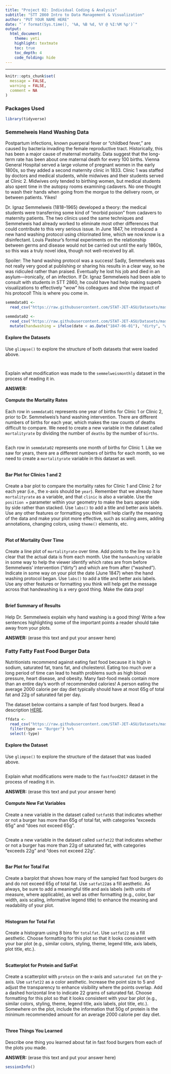 ```yaml
---
title: "Project 02: Individual Coding & Analysis"
subtitle: "STT 2860 Intro to Data Management & Visualization" 
author: "PUT YOUR NAME HERE"
date: "`r format(Sys.time(), '%A, %B %d, %Y @ %I:%M %p')`"
output: 
  html_document: 
    theme: yeti
    highlight: textmate
    toc: true
    toc_depth: 4 
    code_folding: hide
---
```


<hr>

```r
knitr::opts_chunk$set(
  message = FALSE,
  warning = FALSE,
  comment = NA
)
```

### Packages Used

```r
library(tidyverse)
```


### Semmelweis Hand Washing Data

Postpartum infections, known puerperal fever or “childbed fever,” are caused by bacteria invading the female reproductive tract. Historically, this has been a major cause of maternal mortality. Data suggest that the long-term rate has been about one maternal death for every 100 births. Vienna General Hospital served a large volume of pregnant women in the early 1800s, so they added a second maternity clinic in 1833. Clinic 1 was staffed by doctors and medical students, while midwives and their students served at Clinic 2. Midwives only tended to birthing women, but medical students also spent time in the autopsy rooms examining cadavers. No one thought to wash their hands when going from the morgue to the delivery room, or between patients. Yikes! 

Dr. Ignaz Semmelweis (1818–1965) developed a theory: the medical students were transferring some kind of “morbid poison” from cadavers to maternity patients. The two clinics used the same techniques and Semmelweis had already worked to eliminate most other differences that could contribute to this very serious issue. In June 1847, he introduced a new hand washing protocol using chlorinated lime, which we now know is a disinfectant. Louis Pasteur’s formal experiments on the relationship between germs and disease would not be carried out until the early 1860s, so this was a truly novel idea, though not well-received by all.

Spoiler: The hand washing protocol was a success! Sadly, Semmelweis was not really very good at publishing or sharing his results in a clear way, so he was ridiculed rather than praised. Eventually he lost his job and died in an asylum---ironically, of an infection. If Dr. Ignaz Semmelweis had been able to consult with students in STT 2860, he could have had help making superb visualizations to effectively "wow" his colleagues and show the impact of his protocol! This is where you come in.

```r
semmdata01 <- 
  read_csv("https://raw.githubusercontent.com/STAT-JET-ASU/Datasets/master/Instructor/semmelweisannualbyclinic.csv")

semmdata02 <- 
  read_csv("https://raw.githubusercontent.com/STAT-JET-ASU/Datasets/master/Instructor/semmelweismonthly.csv") %>% 
  mutate(handwashing = ifelse(date < as.Date("1847-06-01"), "dirty", "washed"))
```


#### Explore the Datasets

Use `glimpse()` to explore the structure of both datasets that were loaded above.

```r

```

```r

```

Explain what modification was made to the `semmelweismonthly` dataset in the process of reading it in. 

**ANSWER:**


#### Compute the Mortality Rates

Each row in `semmdata01` represents one year of births for Clinic 1 or Clinic 2, prior to Dr. Semmelweis's hand washing intervention. There are different numbers of births for each year, which makes the raw counts of deaths difficult to compare. We need to create a new variable in the dataset called `mortalityrate` by dividing the number of `deaths` by the number of `births`. 

```r

```

Each row in `semmdata02` represents one month of births for Clinic 1. Like we saw for years, there are a different numbers of births for each month, so we need to create a `mortalityrate` variable in this dataset as well. 

```r

```


#### Bar Plot for Clinics 1 and 2

Create a bar plot to compare the mortality rates for Clinic 1 and Clinic 2 for each year (i.e., the x-axis should be `year`). Remember that we already have `mortalityrate` as a variable, and that `clinic` is also a variable. Use the `position =` parameter within your geometry to make the bars appear side by side rather than stacked. Use `labs()` to add a title and better axis labels. Use any other features or formatting you think will help clarify the meaning of the data and make your plot more effective, such as scaling axes, adding annotations, changing colors, using `theme()` elements, etc.

```r

```


#### Plot of Mortality Over Time

Create a line plot of `mortalityrate` over time. Add points to the line so it is clear that the actual data is from each month. Use the `handwashing` variable in some way to help the viewer identify which rates are from before Semmelweis' intervention ("dirty") and which are from after ("washed"). Indicate in some way on your plot the date (June 1847) when the hand washing protocol began. Use `labs()` to add a title and better axis labels. Use any other features or formatting you think will help get the message across that handwashing is a very good thing. Make the data pop!

```r

```


#### Brief Summary of Results

Help Dr. Semmelweis explain why hand washing is a good thing! Write a few sentences highlighting some of the important points a reader should take away from your plots. 

**ANSWER:** (erase this text and put your answer here)  


### Fatty Fatty Fast Food Burger Data

Nutritionists recommend against eating fast food because it is high in sodium, saturated fat, trans fat, and cholesterol. Eating too much over a long period of time can lead to health problems such as high blood pressure, heart disease, and obesity. Many fast-food meals contain more than an entire day's worth of recommended calories! A person eating the average 2000 calorie per day diet typically should have at most 65g of total fat and 22g of saturated fat per day. 

The dataset below contains a sample of fast food burgers. Read a description [HERE](https://stat-jet-asu.github.io/Datasets/InstructorDescriptions/fastfood2017.html).

```r
ffdata <- 
  read_csv("https://raw.githubusercontent.com/STAT-JET-ASU/Datasets/master/Instructor/fastfood2017.csv") %>% 
  filter(type == "Burger") %>% 
  select(-type)
```


#### Explore the Dataset

Use `glimpse()` to explore the structure of the dataset that was loaded above. 

```r

```

Explain what modifications were made to the `fastfood2017` dataset in the process of reading it in. 

**ANSWER:** (erase this text and put your answer here) 


#### Compute New Fat Variables

Create a new variable in the dataset called `totfat65` that indicates whether or not a burger has more than 65g of total fat, with categories "exceeds 65g" and "does not exceed 65g".

```r

```

Create a new variable in the dataset called `satfat22` that indicates whether or not a burger has more than 22g of saturated fat, with categories "exceeds 22g" and "does not exceed 22g".

```r

```


#### Bar Plot for Total Fat

Create a barplot that shows how many of the sampled fast food burgers do and do not exceed 65g of total fat. Use `satfat22`as a fill aesthetic. As always, be sure to add a meaningful title and axis labels (with units of measure, where applicable), as well as other formatting (e.g., color, bar width, axis scaling, informative legend title) to enhance the meaning and readability of your plot. 

```r

```


#### Histogram for Total Fat

Create a histogram using 8 bins for `totalfat`. Use `satfat22` as a fill aesthetic. Choose formatting for this plot so that it looks consistent with your bar plot (e.g., similar colors, styling, theme, legend title, axis labels, plot title, etc.). 

```r

```


#### Scatterplot for Protein and SatFat

Create a scatterplot with `protein` on the x-axis and `saturated fat` on the y-axis. Use `satfat22` as a color aesthetic. Increase the point size to 5 and adjust the transparency to enhance visibility where the points overlap. Add a dashed horizontal line to indicate 22 grams of saturated fat. Choose formatting for this plot so that it looks consistent with your bar plot (e.g., similar colors, styling, theme, legend title, axis labels, plot title, etc.). Somewhere on the plot, include the information that 50g of protein is the minimum recommended amount for an average 2000 calorie per day diet.

```r

```


#### Three Things You Learned

Describe one thing you learned about fat in fast food burgers from each of the plots you made.

**ANSWER:** (erase this text and put your answer here) 


```r
sessionInfo()
```

